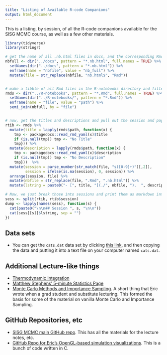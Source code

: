 ```yaml
---
title: "Listing of Available R-code Companions"
output: html_document
---
```


This is a listing, by session, of all the R-code companions available for 
the SISG MCMC course, as well as a few other materials.

```r
library(tidyverse)
library(stringr)
```

```r
# get the name of all .nb.html files in docs, and the corresponding Rmd name
nbfull <- dir("../docs", pattern = "*.nb.html", full.names = TRUE) %>%
  setNames(dir("../docs", pattern = "*.nb.html")) %>%
  enframe(name = "nbfile", value = "nb_full") %>%
  mutate(file = str_replace(nbfile, "nb.html$", "Rmd"))


# make a tibble of all Rmd files in the R-notebooks directory and filter it by nb.htmls in docs
rmds <- dir("../R-notebooks", pattern = "*.Rmd", full.names = TRUE) %>%
  setNames(dir("../R-notebooks/", pattern = "*.Rmd")) %>%
  enframe(name = "file", value = "path") %>%
  semi_join(nbfull, by = "file")


# now, get the titles and descriptions and pull out the session and pages
rtib <- rmds %>%
  mutate(title = lapply(rmds$path, function(x) {
    tmp <- packagedocs::read_rmd_yaml(x)$title
    if (is.null(tmp)) tmp <- "No Title"
    tmp})) %>%
  mutate(description = lapply(rmds$path, function(x) {
    tmp <- packagedocs::read_rmd_yaml(x)$description
    if (is.null(tmp)) tmp <- "No Description"
    tmp}))  %>%
  mutate(session = parse_number(str_match(file, "s([0-9]+)")[,2]),
         session = ifelse(is.na(session), 0, session)) %>%
  arrange(session, file) %>%
  mutate(nbfile = str_replace(file, ".Rmd", ".nb.html")) %>%
  mutate(lstring = paste0("- [", title, "](./", nbfile, ").  ", description, "\n"))

```


```r
# Now, we just break those into sessions and print them as markdown into the document
sess <- split(rtib, rtib$session)
dump <- lapply(names(sess), function(s) {
  cat(paste0("\n\n## Session ", s, "\n\n"))
  cat(sess[[s]]$lstring, sep = "")
})
```

## Data sets

- You can get the `cats.dat` data set by clicking [this link](https://raw.githubusercontent.com/eriqande/sisg_mcmc_course/master/computing_practicals/cats.dat), and 
then copying the data and putting it into a text file on your computer named `cats.dat`.

## Additional Lecture-like things

- [Thermodynamic Integration](./thermodynamic-integration.nb.html)
- [Matthew Stephens' 5-minute Statistics Page](http://stephens999.github.io/fiveMinuteStats/)
- [Monte Carlo Methods and Importance Sampling](http://ib.berkeley.edu/labs/slatkin/eriq/classes/guest_lect/mc_lecture_notes.pdf). A short thing that Eric wrote when a grad student and substitute lecturing.  This formed the basis for some of the material on vanilla Monte Carlo and Importance Sampling.

## GitHub Repositories, etc

- [SISG MCMC main GitHub repo](https://github.com/eriqande/sisg_mcmc_course). This has all the materials for the lecture notes, etc.
- [GitHub Repo for Eric's OpenGL-based simulation visualizations](https://github.com/eriqande/sisg-mcmc-opengl-computer-demos). This is a bunch of code written in C.